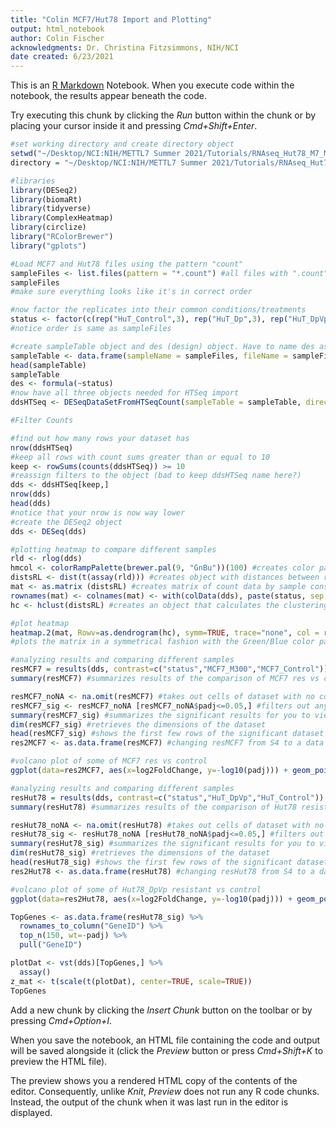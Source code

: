 ```yaml
---
title: "Colin MCF7/Hut78 Import and Plotting"
output: html_notebook
author: Colin Fischer
acknowledgments: Dr. Christina Fitzsimmons, NIH/NCI
date created: 6/23/2021
---
```


This is an [R Markdown](http://rmarkdown.rstudio.com) Notebook. When you execute code within the notebook, the results appear beneath the code. 

Try executing this chunk by clicking the *Run* button within the chunk or by placing your cursor inside it and pressing *Cmd+Shift+Enter*. 


```r
#set working directory and create directory object
setwd("~/Desktop/NCI:NIH/METTL7 Summer 2021/Tutorials/RNAseq_Hut78_M7_MCF7")
directory = "~/Desktop/NCI:NIH/METTL7 Summer 2021/Tutorials/RNAseq_Hut78_M7_MCF7"
```

```r
#libraries
library(DESeq2)
library(biomaRt)
library(tidyverse)
library(ComplexHeatmap)
library(circlize)
library("RColorBrewer")
library("gplots")
```


```r
#Load MCF7 and Hut78 files using the pattern "count"
sampleFiles <- list.files(pattern = "*.count") #all files with ".count" put in sampleFiles object
sampleFiles
#make sure everything looks like it's in correct order
```

```r
#now factor the replicates into their common conditions/treatments
status <- factor(c(rep("HuT_Control",3), rep("HuT_Dp",3), rep("HuT_DpVp",3), rep("MCF7_Control",3), rep("MCF7_M300",3)))
#notice order is same as sampleFiles
```

```r
#create sampleTable object and des (design) object. Have to name des as design is a function in R
sampleTable <- data.frame(sampleName = sampleFiles, fileName = sampleFiles, status=status)
head(sampleTable)
sampleTable
des <- formula(~status) 
#now have all three objects needed for HTSeq import
ddsHTSeq <- DESeqDataSetFromHTSeqCount(sampleTable = sampleTable, directory = directory, design = des)
```

```r
#Filter Counts

#find out how many rows your dataset has
nrow(ddsHTSeq)
#keep all rows with count sums greater than or equal to 10
keep <- rowSums(counts(ddsHTSeq)) >= 10
#reassign filters to the object (bad to keep ddsHTSeq name here?)
dds <- ddsHTSeq[keep,]
nrow(dds)
head(dds)
#notice that your nrow is now way lower
#create the DESeq2 object
dds <- DESeq(dds)
```

```r
#plotting heatmap to compare different samples
rld <- rlog(dds)
hmcol <- colorRampPalette(brewer.pal(9, "GnBu"))(100) #creates color palette for heatmap
distsRL <- dist(t(assay(rld))) #creates object with distances between rows?
mat <- as.matrix (distsRL) #creates matrix of count data by sample considering distances between counts?
rownames(mat) <- colnames(mat) <- with(colData(dds), paste(status, sep = " : ")) #assigns column data of the dataset to be the column names of the matrix, then assigns that to be the row names?
hc <- hclust(distsRL) #creates an object that calculates the clustering of the count distances?

#plot heatmap
heatmap.2(mat, Rowv=as.dendrogram(hc), symm=TRUE, trace="none", col = rev(hmcol))
#plots the matrix in a symmetrical fashion with the Green/Blue color palette being reversed to Red/Yellow? Why not red/yellow? Dendrograms are the clusters of similar genes (similar to phylogenic tree plots)
```
```r
#analyzing results and comparing different samples
resMCF7 = results(dds, contrast=c("status","MCF7_M300","MCF7_Control")) # comparing MCF7 res to control
summary(resMCF7) #summarizes results of the comparison of MCF7 res vs control

resMCF7_noNA <- na.omit(resMCF7) #takes out cells of dataset with no counts, marked NA
resMCF7_sig <- resMCF7_noNA [resMCF7_noNA$padj<=0.05,] #filters out any counts with padj value > 0.05
summary(resMCF7_sig) #summarizes the significant results for you to view
dim(resMCF7_sig) #retrieves the dimensions of the dataset
head(resMCF7_sig) #shows the first few rows of the significant dataset
res2MCF7 <- as.data.frame(resMCF7) #changing resMCF7 from S4 to a data frame

```

```r
#volcano plot of some of MCF7 res vs control
ggplot(data=res2MCF7, aes(x=log2FoldChange, y=-log10(padj))) + geom_point(aes(color=padj < 0.05)) + ggtitle("MCF7 M300 vs MCF7 Control") +xlab("log2 Fold Change") + ylab("-log10 padj")

```

```r
#analyzing results and comparing different samples
resHut78 = results(dds, contrast=c("status","HuT_DpVp","HuT_Control")) # comparing HuT78 resistant to control
summary(resHut78) #summarizes results of the comparison of Hut78 resistant vs control

resHut78_noNA <- na.omit(resHut78) #takes out cells of dataset with no counts, marked NA
resHut78_sig <- resHut78_noNA [resHut78_noNA$padj<=0.05,] #filters out any counts with padj value > 0.05
summary(resHut78_sig) #summarizes the significant results for you to view
dim(resHut78_sig) #retrieves the dimensions of the dataset
head(resHut78_sig) #shows the first few rows of the significant dataset
res2Hut78 <- as.data.frame(resHut78) #changing resHut78 from S4 to a data frame
```

```r
#volcano plot of some of Hut78_DpVp resistant vs control
ggplot(data=res2Hut78, aes(x=log2FoldChange, y=-log10(padj))) + geom_point(aes(color=padj < 0.05)) + ggtitle("Hut78 DpVp vs Hut78 Control") +xlab("log2 Fold Change") + ylab("-log10 padj")
```

```r
TopGenes <- as.data.frame(resHut78_sig) %>% 
  rownames_to_column("GeneID") %>% 
  top_n(150, wt=-padj) %>% 
  pull("GeneID")

plotDat <- vst(dds)[TopGenes,] %>% 
  assay()
z_mat <- t(scale(t(plotDat), center=TRUE, scale=TRUE))
TopGenes
```


Add a new chunk by clicking the *Insert Chunk* button on the toolbar or by pressing *Cmd+Option+I*.

When you save the notebook, an HTML file containing the code and output will be saved alongside it (click the *Preview* button or press *Cmd+Shift+K* to preview the HTML file). 

The preview shows you a rendered HTML copy of the contents of the editor. Consequently, unlike *Knit*, *Preview* does not run any R code chunks. Instead, the output of the chunk when it was last run in the editor is displayed.

